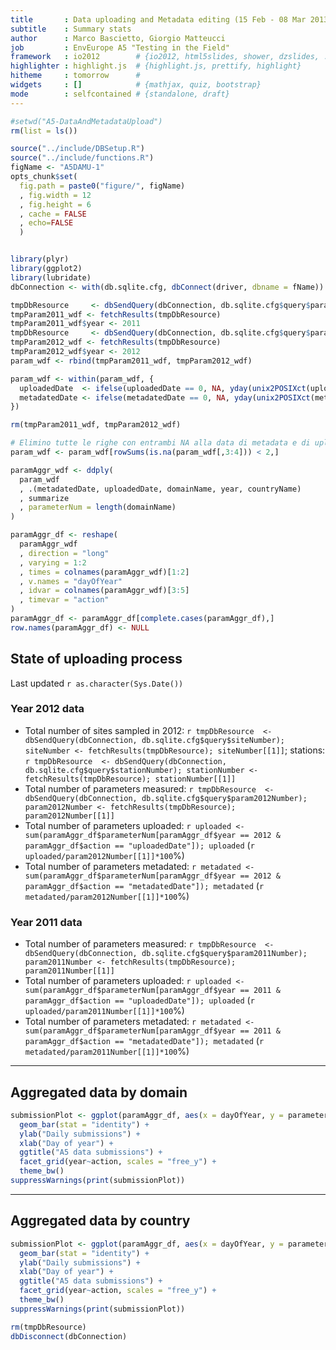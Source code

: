 ```yaml
---
title       : Data uploading and Metadata editing (15 Feb - 08 Mar 2013)
subtitle    : Summary stats
author      : Marco Bascietto, Giorgio Matteucci
job         : EnvEurope A5 "Testing in the Field"
framework   : io2012        # {io2012, html5slides, shower, dzslides, ...}
highlighter : highlight.js  # {highlight.js, prettify, highlight}
hitheme     : tomorrow      # 
widgets     : []            # {mathjax, quiz, bootstrap}
mode        : selfcontained # {standalone, draft}
---
```


```r
#setwd("A5-DataAndMetadataUpload")
rm(list = ls())

source("../include/DBSetup.R")
source("../include/functions.R")
figName <- "A5DAMU-1"
opts_chunk$set(
  fig.path = paste0("figure/", figName)
  , fig.width = 12
  , fig.height = 6
  , cache = FALSE
  , echo=FALSE
  )


library(plyr)
library(ggplot2)
library(lubridate)
dbConnection <- with(db.sqlite.cfg, dbConnect(driver, dbname = fName))

tmpDbResource     <- dbSendQuery(dbConnection, db.sqlite.cfg$query$param2011List)
tmpParam2011_wdf <- fetchResults(tmpDbResource)
tmpParam2011_wdf$year <- 2011
tmpDbResource     <- dbSendQuery(dbConnection, db.sqlite.cfg$query$param2012List)
tmpParam2012_wdf <- fetchResults(tmpDbResource)
tmpParam2012_wdf$year <- 2012
param_wdf <- rbind(tmpParam2011_wdf, tmpParam2012_wdf)

param_wdf <- within(param_wdf, {
  uploadedDate  <- ifelse(uploadedDate == 0, NA, yday(unix2POSIXct(uploadedDate)))
  metadatedDate <- ifelse(metadatedDate == 0, NA, yday(unix2POSIXct(metadatedDate)))
})

rm(tmpParam2011_wdf, tmpParam2012_wdf)

# Elimino tutte le righe con entrambi NA alla data di metadata e di upload
param_wdf <- param_wdf[rowSums(is.na(param_wdf[,3:4])) < 2,]

paramAggr_wdf <- ddply(
  param_wdf
  , .(metadatedDate, uploadedDate, domainName, year, countryName)
  , summarize
  , parameterNum = length(domainName)
)

paramAggr_df <- reshape(
  paramAggr_wdf
  , direction = "long"
  , varying = 1:2
  , times = colnames(paramAggr_wdf)[1:2]
  , v.names = "dayOfYear"
  , idvar = colnames(paramAggr_wdf)[3:5]
  , timevar = "action"
)
paramAggr_df <- paramAggr_df[complete.cases(paramAggr_df),]
row.names(paramAggr_df) <- NULL
```


## State of uploading process

Last updated ```r as.character(Sys.Date())```

### Year 2012 data

* Total number of sites sampled in 2012: ```r tmpDbResource  <- dbSendQuery(dbConnection, db.sqlite.cfg$query$siteNumber); siteNumber <- fetchResults(tmpDbResource); siteNumber[[1]]```; stations: ```r tmpDbResource  <- dbSendQuery(dbConnection, db.sqlite.cfg$query$stationNumber); stationNumber <- fetchResults(tmpDbResource); stationNumber[[1]]```
* Total number of parameters measured: ```r tmpDbResource  <- dbSendQuery(dbConnection, db.sqlite.cfg$query$param2012Number); param2012Number <- fetchResults(tmpDbResource); param2012Number[[1]]```
* Total number of parameters uploaded: ```r uploaded <- sum(paramAggr_df$parameterNum[paramAggr_df$year == 2012 & paramAggr_df$action == "uploadedDate"]); uploaded``` (```r uploaded/param2012Number[[1]]*100```%)
* Total number of parameters metadated: ```r metadated <- sum(paramAggr_df$parameterNum[paramAggr_df$year == 2012 & paramAggr_df$action == "metadatedDate"]); metadated``` (```r metadated/param2012Number[[1]]*100```%)


### Year 2011 data

* Total number of parameters measured: ```r tmpDbResource  <- dbSendQuery(dbConnection, db.sqlite.cfg$query$param2011Number); param2011Number <- fetchResults(tmpDbResource); param2011Number[[1]]```
* Total number of parameters uploaded: ```r uploaded <- sum(paramAggr_df$parameterNum[paramAggr_df$year == 2011 & paramAggr_df$action == "uploadedDate"]); uploaded``` (```r uploaded/param2011Number[[1]]*100```%)
* Total number of parameters metadated: ```r metadated <- sum(paramAggr_df$parameterNum[paramAggr_df$year == 2011 & paramAggr_df$action == "metadatedDate"]); metadated``` (```r metadated/param2011Number[[1]]*100```%)




---

## Aggregated data by domain

```r

submissionPlot <- ggplot(paramAggr_df, aes(x = dayOfYear, y = parameterNum, fill = domainName)) +
  geom_bar(stat = "identity") +
  ylab("Daily submissions") +
  xlab("Day of year") +
  ggtitle("A5 data submissions") +
  facet_grid(year~action, scales = "free_y") +
  theme_bw()
suppressWarnings(print(submissionPlot))
```

---

## Aggregated data by country

```r
submissionPlot <- ggplot(paramAggr_df, aes(x = dayOfYear, y = parameterNum, fill = countryName)) +
  geom_bar(stat = "identity") +
  ylab("Daily submissions") +
  xlab("Day of year") +
  ggtitle("A5 data submissions") +
  facet_grid(year~action, scales = "free_y") +
  theme_bw()
suppressWarnings(print(submissionPlot))
```

```r
rm(tmpDbResource)
dbDisconnect(dbConnection)
```
